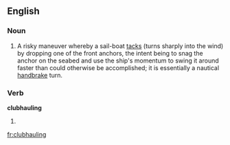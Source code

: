 ==English==

===Noun===
{{en-noun}}

# A risky maneuver whereby a sail-boat [[tacks]] (turns sharply into the wind) by dropping one of the front anchors, the intent being to snag the anchor on the seabed and use the ship's momentum to swing it around faster than could otherwise be accomplished; it is essentially a nautical [[handbrake]] turn.

===Verb===
'''clubhauling'''

# {{present participle of|[[clubhaul]]}}

[[fr:clubhauling]]